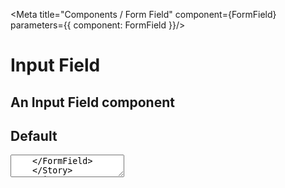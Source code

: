 

<Meta title="Components / Form Field" component={FormField} parameters={{ component: FormField }}/>

# Input Field

## An Input Field component
 

## Default
<Preview>
    <Story name="Form Field" parameters={{ decorators: [withKnobs]}}>
    <FormField label="test" htmlFor="textarea" hint="This is a hint" validationMessage="Something went wrong">
    <Textarea aria-describedby="textarea_hint textarea_error" id="textarea" />
    </FormField>
    </Story>
</Preview>

## Demo 

<FormFieldDemo />

## Dark Mode

<FormFieldDark />

## Properties

<Props of={FormField} />

# Input Field dependents & dependencies
<DependenciesTable titleDependencies='Dependencies' titleDependents='Dependents' of={FormField} />

